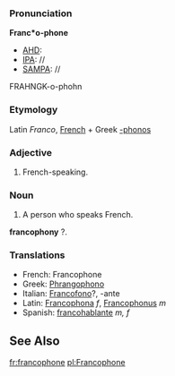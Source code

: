 ===Pronunciation===

'''Franc*o-phone'''
*[[AHD]]:
*[[IPA]]: //
*[[SAMPA]]: //
FRAHNGK-o-phohn

===Etymology===

Latin ''Franco'', [[French]] + Greek [[-phonos]]

===Adjective===

#French-speaking.

===Noun===

#A person who speaks French.

'''francophony''' ?.

===Translations===

*French: Francophone
*Greek: [[Phrangophono]]
*Italian: [[Francofono]]?, -ante
*Latin: [[Francophona]] ''f'', [[Francophonus]] ''m''
*Spanish: [[francohablante]] ''m, f''

==See Also==
{{pedialite}}
[[fr:francophone]]
[[pl:Francophone]]